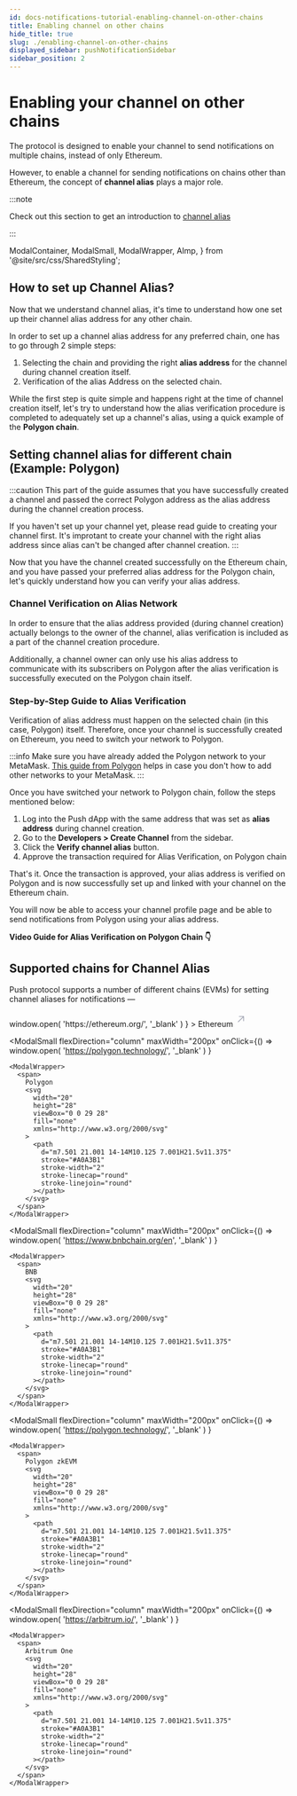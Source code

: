 ```yaml
---
id: docs-notifications-tutorial-enabling-channel-on-other-chains
title: Enabling channel on other chains
hide_title: true
slug: ./enabling-channel-on-other-chains
displayed_sidebar: pushNotificationSidebar
sidebar_position: 2
---
```


# Enabling your channel on other chains

The protocol is designed to enable your channel to send notifications on multiple chains, instead of only Ethereum.

However, to enable a channel for sending notifications on chains other than Ethereum, the concept of **channel alias** plays a major role.

:::note

Check out this section to get an introduction to [channel alias](/docs/notifications/concepts/push-notifications-for-web3/#what-is-a-channel-alias "Section covering about channel alias and some important concepts of Push protocol")

:::

<head>
  <title>Enabling notification on other chains | Tutorial | Push Notifications | Push Documentation</title>
</head>

  ModalContainer,
  ModalSmall,
  ModalWrapper,
  AImp,
} from '@site/src/css/SharedStyling';

## How to set up Channel Alias?
Now that we understand channel alias, it's time to understand how one set up their channel alias address for any other chain.

In order to set up a channel alias address for any preferred chain, one has to go through 2 simple steps:

1. Selecting the chain and providing the right **alias address** for the channel during channel creation itself.
2. Verification of the alias Address on the selected chain.

While the first step is quite simple and happens right at the time of channel creation itself, let's try to understand how the alias verification procedure is completed to adequately set up a channel's alias, using a quick example of the **Polygon chain**.

## Setting channel alias for different chain (Example: Polygon)
:::caution
This part of the guide assumes that you have successfully created a channel and passed the correct Polygon address as the alias address during the channel creation process.

If you haven't set up your channel yet, please read <AImp href="/docs/notifications/tutorials/create-your-channel/" title="Tutorial for creating your channel on Push protocol">guide to creating your channel</AImp> first. It's improtant to create your channel with the right alias address since alias can't be changed after channel creation.
:::

Now that you have the channel created successfully on the Ethereum chain, and you have passed your preferred alias address for the Polygon chain, let's quickly understand how you can verify your alias address. 

### Channel Verification on Alias Network
In order to ensure that the alias address provided (during channel creation) actually belongs to the owner of the channel, alias verification is included as a part of the channel creation procedure.

Additionally, a channel owner can only use his alias address to communicate with its subscribers on Polygon after the alias verification is successfully executed on the Polygon chain itself.

### Step-by-Step Guide to Alias Verification
Verification of alias address must happen on the selected chain (in this case, Polygon) itself. Therefore, once your channel is successfully created on Ethereum, you need to switch your network to Polygon.

:::info
Make sure you have already added the Polygon network to your MetaMask. [This guide from Polygon](https://wiki.polygon.technology/docs/tools/wallets/metamask/config-polygon-on-metamask/) helps in case you don't how to add other networks to your MetaMask.
:::

Once you have switched your network to Polygon chain, follow the steps mentioned below:

1. Log into the Push dApp with the same address that was set as **alias address** during channel creation.
2. Go to the **Developers > Create Channel** from the sidebar.
3. Click the **Verify channel alias** button.
4. Approve the transaction required for Alias Verification, on Polygon chain

That's it. Once the transaction is approved, your alias address is verified on Polygon and is now successfully set up and linked with your channel on the Ethereum chain. 

You will now be able to access your channel profile page and be able to send notifications from Polygon using your alias address.

**Video Guide for Alias Verification on Polygon Chain 👇**
<LoomEmbed embedURL="https://www.loom.com/embed/43c6b7d000b64dbbba2cd7a0165c5041?sid=10da4024-876d-4591-a253-7325d5458fc1" />

## Supported chains for Channel Alias

Push protocol supports a number of different chains (EVMs) for setting channel aliases for notifications —

<ModalContainer>
  <ModalSmall
    flexDirection="column"
    maxWidth="200px"
    onClick={() =>
      window.open(
        'https://ethereum.org/',
        '_blank'
      )
    }
  >
    <ModalWrapper>
      <span>
        Ethereum
        <svg
          width="20"
          height="28"
          viewBox="0 0 29 28"
          fill="none"
          xmlns="http://www.w3.org/2000/svg"
        >
          <path
            d="m7.501 21.001 14-14M10.125 7.001H21.5v11.375"
            stroke="#A0A3B1"
            stroke-width="2"
            stroke-linecap="round"
            stroke-linejoin="round"
          ></path>
        </svg>
      </span>
    </ModalWrapper>
  </ModalSmall>

  <ModalSmall
    flexDirection="column"
    maxWidth="200px"
    onClick={() =>
      window.open(
        'https://polygon.technology/',
        '_blank'
      )
    }
  >
    <ModalWrapper>
      <span>
        Polygon
        <svg
          width="20"
          height="28"
          viewBox="0 0 29 28"
          fill="none"
          xmlns="http://www.w3.org/2000/svg"
        >
          <path
            d="m7.501 21.001 14-14M10.125 7.001H21.5v11.375"
            stroke="#A0A3B1"
            stroke-width="2"
            stroke-linecap="round"
            stroke-linejoin="round"
          ></path>
        </svg>
      </span>
    </ModalWrapper>
  </ModalSmall>

  <ModalSmall
    flexDirection="column"
    maxWidth="200px"
    onClick={() =>
      window.open(
        'https://www.bnbchain.org/en',
        '_blank'
      )
    }
  >
    <ModalWrapper>
      <span>
        BNB
        <svg
          width="20"
          height="28"
          viewBox="0 0 29 28"
          fill="none"
          xmlns="http://www.w3.org/2000/svg"
        >
          <path
            d="m7.501 21.001 14-14M10.125 7.001H21.5v11.375"
            stroke="#A0A3B1"
            stroke-width="2"
            stroke-linecap="round"
            stroke-linejoin="round"
          ></path>
        </svg>
      </span>
    </ModalWrapper>
  </ModalSmall>

  <ModalSmall
    flexDirection="column"
    maxWidth="200px"
    onClick={() =>
      window.open(
        'https://polygon.technology/',
        '_blank'
      )
    }
  >
    <ModalWrapper>
      <span>
        Polygon zkEVM
        <svg
          width="20"
          height="28"
          viewBox="0 0 29 28"
          fill="none"
          xmlns="http://www.w3.org/2000/svg"
        >
          <path
            d="m7.501 21.001 14-14M10.125 7.001H21.5v11.375"
            stroke="#A0A3B1"
            stroke-width="2"
            stroke-linecap="round"
            stroke-linejoin="round"
          ></path>
        </svg>
      </span>
    </ModalWrapper>
  </ModalSmall>

  <ModalSmall
    flexDirection="column"
    maxWidth="200px"
    onClick={() =>
      window.open(
        'https://arbitrum.io/',
        '_blank'
      )
    }
  >
    <ModalWrapper>
      <span>
        Arbitrum One
        <svg
          width="20"
          height="28"
          viewBox="0 0 29 28"
          fill="none"
          xmlns="http://www.w3.org/2000/svg"
        >
          <path
            d="m7.501 21.001 14-14M10.125 7.001H21.5v11.375"
            stroke="#A0A3B1"
            stroke-width="2"
            stroke-linecap="round"
            stroke-linejoin="round"
          ></path>
        </svg>
      </span>
    </ModalWrapper>
  </ModalSmall>
</ModalContainer>